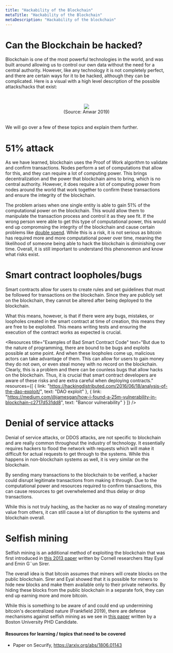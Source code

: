 ```yaml
---
title: "Hackability of the Blockchain"
metaTitle: "Hackability of the Blockchain"
metaDescription: "Hackability of the blockchain"
---
```


# Can the Blockchain be hacked?

Blockchain is one of the most powerful technologies in the world, and was built around allowing us to control our own data without
the need for a central authority. However, like any technology it is not completely perfect, and there are certain ways for it to be hacked, although they can be complicated.
Here is a visual with a high level description of the possible attacks/hacks that exist:

&nbsp;
<center><img src="images/hackability-methods.png" style={{ margin: "0 auto" }} /></center>
<center>(Source: Anwar 2019)</center>
&nbsp;

We will go over a few of these topics and explain them further.


# 51% attack

As we have learned, blockchain uses the Proof of Work algorithm to validate and confirm transactions. Nodes perform a set of computations that allow for this, and they can require a lot of computing power.
This brings decentralization and the power that blockchain aims to bring, which is no central authority. However, it does require a lot of computing power from nodes around the world that work together
to confirm these transactions and ensure the integrity of the blockchain.

The problem arises when one single entity is able to gain 51% of the computational power on the blockchain. This would allow them to manipulate the transaction process and control it as they see fit.
If the wrong person were able to get this type of computational power, this would end up compromsing the integrity of the blockchain and cause certain problems like <a href="https://en.wikipedia.org/wiki/Double-spending">double spend</a>.
While this is a risk, it is not serious as bitcoin has required more and more computational power over time, meaning the likelihood of someone being able to hack
the blockchain is diminishing over time. Overall, it is still important to understand this phenonemon and know what risks exist.

<FiftyOnePercent />


# Smart contract loopholes/bugs

Smart contracts allow for users to create rules and set guidelines that must be followed for transactions on the blockchain.
Since they are publicly set on the blockchain, they cannot be altered after being deployed to the blockchain.

What this means, however, is that if there were any bugs, mistakes, or loopholes created in the smart contract at time of creation, this means
they are free to be exploited. This means writing tests and ensuring the execution of the contract works as expected is crucial.

<Resources
    title="Examples of Bad Smart Contract Code"
    text="But due to the nature of programming, there are bound to be bugs and exploits possible at some point. And when these loopholes come up, malicious actors can take advantage of them.
        This can allow for users to gain money they do not own, or even steal money with no record on the blockchain. Clearly, this is a problem and there can be counless bugs that allow hacks on the blockchain.
        Thus, it is crucial that smart contract developers are aware of these risks and are extra careful when deploying contracts."
    resources={[
        { link: "https://hackingdistributed.com/2016/06/18/analysis-of-the-dao-exploit/", text: "DAO exploit" },
        { link: "https://medium.com/@jamesgan/how-i-found-a-25m-vulnerability-in-blockchain-c2717d531dd8", text: "Bancor vulnerability" }
    ]}
/>


# Denial of service attacks

Denial of service attacks, or DDOS attacks, are not specific to blockchain and are really common throughout the industry of technology.
It essentially requires hackers to flood the network with requests which will make it difficult for actual requests to get through to the systems.
While this happens in non-blockchain systems as well, it is very similar on the blockchain.

By sending many transactions to the blockchain to be verified, a hacker could disrupt legitimate transactions from making it through.
Due to the computational power and resources required to confirm transactions, this can cause resources to get overwhelemed and thus delay or drop transactions.

While this is not truly hacking, as the hacker as no way of stealing monetary value from others, it can still cause a lot of disruption to the systems and blockchain overall.


# Selfish mining

Selfish mining is an additional method of exploiting the blockchain that was first introduced
in <a href="https://www.cs.cornell.edu/~ie53/publications/btcProcFC.pdf">this 2013 paper</a> written by Cornell researchers Ittay Eyal and Emin G¨un Sirer.

The overall idea is that bitcoin assumes that miners will create blocks on the public blockchain. Sirer and Eyal showed that it is possible for miners to hide new blocks
and make them available only to their private networks. By hiding these blocks from the public blockchain in a separate fork, they can end up earning more and more bitcoin.

While this is something to be aware of and could end up undermining bitcoin's decentralized nature (Frankfield 2019), there are defense mechanisms against selfish mining as we
see in <a href="https://eprint.iacr.org/2014/007.pdf">this paper</a> written by a Boston University PHD Candidate.


#### Resources for learning / topics that need to be covered
- Paper on Securify,  https://arxiv.org/abs/1806.01143
